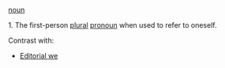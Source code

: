 {{rfc}}
[[noun]]

1. The first-person [[plural]] [[pronoun]] when used to refer to oneself.


Contrast with:
* [[Editorial we]]